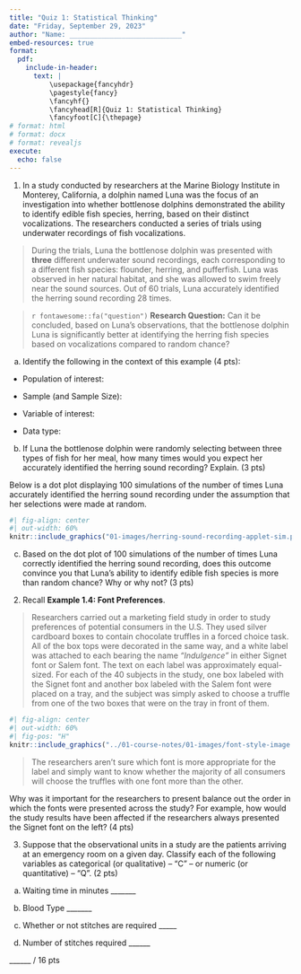 ```yaml
---
title: "Quiz 1: Statistical Thinking"
date: "Friday, September 29, 2023"
author: "Name: ____________________________"
embed-resources: true
format:
  pdf:
    include-in-header:
      text: |
          \usepackage{fancyhdr}
          \pagestyle{fancy}
          \fancyhf{}
          \fancyhead[R]{Quiz 1: Statistical Thinking}
          \fancyfoot[C]{\thepage}
# format: html
# format: docx
# format: revealjs
execute:
  echo: false
---
```


1. In a study conducted by researchers at the Marine Biology Institute in Monterey, California, a dolphin named Luna was the focus of an investigation into whether bottlenose dolphins demonstrated the ability to identify edible fish species, herring, based on their distinct vocalizations. The researchers conducted a series of trials using underwater recordings of fish vocalizations.

> During the trials, Luna the bottlenose dolphin was presented with **three** different underwater sound recordings, each corresponding to a different fish species: flounder, herring, and pufferfish. Luna was observed in her natural habitat, and she was allowed to swim freely near the sound sources. Out of 60 trials, Luna accurately identified the herring sound recording 28 times.

> `r fontawesome::fa("question")` **Research Question:** Can it be concluded, based on Luna's observations, that the bottlenose dolphin Luna is significantly better at identifying the herring fish species based on vocalizations compared to random chance?

a. Identify the following in the context of this example (4 pts):

-   Population of interest:

\vspace{0.2in}

-   Sample (and Sample Size):

\vspace{0.2in}

-   Variable of interest:

\vspace{0.2in}

-   Data type:

\vspace{0.2in}

b. If Luna the bottlenose dolphin were randomly selecting between three types of fish for her meal, how many times would you expect her accurately identified the herring sound recording? Explain. (3 pts)

Below is a dot plot displaying 100 simulations of the number of times Luna accurately identified the herring sound recording under the assumption that her selections were made at random.

```r
#| fig-align: center
#| out-width: 60%
knitr::include_graphics("01-images/herring-sound-recording-applet-sim.png")
```

c. Based on the dot plot of 100 simulations of the number of times Luna correctly identified the herring sound recording, does this outcome convince you that Luna's ability to identify edible fish species is more than random chance? Why or why not? (3 pts)


\vspace{1.5in}

2. Recall **Example 1.4: Font Preferences**.

> Researchers carried out a marketing field study in order to study preferences of potential consumers in the U.S.  They used silver cardboard boxes to contain chocolate truffles in a forced choice task. All of the box tops were decorated in the same way, and a white label was attached to each bearing the name *“Indulgence”* in either Signet font or Salem font.  The text on each label was approximately equal-sized.  For each of the 40 subjects in the study, one box labeled with the Signet font and another box labeled with the Salem font were placed on a tray, and the subject was simply asked to choose a truffle from one of the two boxes that were on the tray in front of them. 

```r
#| fig-align: center
#| out-width: 60%
#| fig-pos: "H"
knitr::include_graphics("../01-course-notes/01-images/font-style-image.png")
```

> The researchers aren’t sure which font is more appropriate for the label and simply want to know whether the majority of all consumers will choose the truffles with one font more than the other.

Why was it important for the researchers to present balance out the order in which the fonts were presented across the study? For example, how would the study results have been affected if the researchers always presented the Signet font on the left? (4 pts)

\vspace{1in}

3. Suppose that the observational units in a study are the patients arriving at an emergency room on a given day. Classify each of the following variables as categorical (or qualitative) -- "C" -- or numeric (or quantitative) -- “Q”. (2 pts)

a. Waiting time in minutes _______ 

b. Blood Type _______

c. Whether or not stitches are required _____ 

d. Number of stitches required ______

\vspace{0.3in}

\hfill ______ / 16 pts